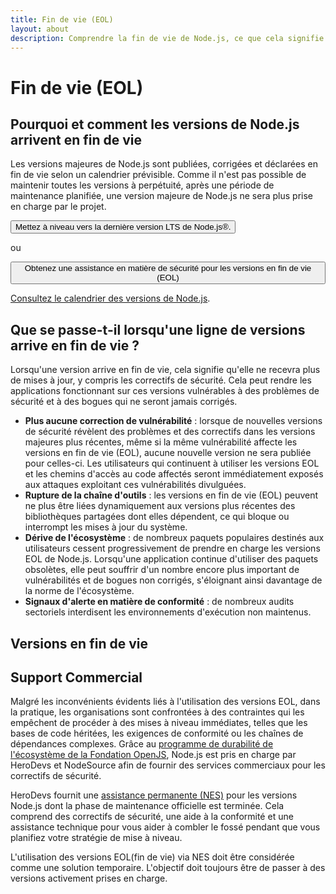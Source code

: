 ```yaml
---
title: Fin de vie (EOL)
layout: about
description: Comprendre la fin de vie de Node.js, ce que cela signifie pour la sécurité, les outils et la conformité, ainsi que les détails de la version EOL et les options d'assistance commerciale.
---
```


# Fin de vie (EOL)

## Pourquoi et comment les versions de Node.js arrivent en fin de vie

Les versions majeures de Node.js sont publiées, corrigées et déclarées en fin de vie selon un calendrier prévisible. Comme il n'est pas possible de maintenir toutes les versions à perpétuité, après une période de maintenance planifiée, une version majeure de Node.js ne sera plus prise en charge par le projet.

<div className="flex flex-col items-start gap-4 xl:flex-row xl:items-center">
  <Button kind="primary" href="/download" className="flex-1">
    <span>Mettez à niveau vers la dernière version LTS de Node.js®.</span>
  </Button>

<span>ou</span>

  <Button as="a" kind="warning" href="#commercial-support" className="flex-1">
    <span>Obtenez une assistance en matière de sécurité pour les versions en fin de vie (EOL)</span>
  </Button>
</div>

[Consultez le calendrier des versions de Node.js](/about/releases/).

## Que se passe-t-il lorsqu'une ligne de versions arrive en fin de vie ?

Lorsqu'une version arrive en fin de vie, cela signifie qu'elle ne recevra plus de mises à jour, y compris les correctifs de sécurité. Cela peut rendre les applications fonctionnant sur ces versions vulnérables à des problèmes de sécurité et à des bogues qui ne seront jamais corrigés.

- **Plus aucune correction de vulnérabilité** : lorsque de nouvelles versions de sécurité révèlent des problèmes et des correctifs dans les versions majeures plus récentes, même si la même vulnérabilité affecte les versions en fin de vie (EOL), aucune nouvelle version ne sera publiée pour celles-ci. Les utilisateurs qui continuent à utiliser les versions EOL et les chemins d'accès au code affectés seront immédiatement exposés aux attaques exploitant ces vulnérabilités divulguées.
- **Rupture de la chaîne d'outils** : les versions en fin de vie (EOL) peuvent ne plus être liées dynamiquement aux versions plus récentes des bibliothèques partagées dont elles dépendent, ce qui bloque ou interrompt les mises à jour du système.
- **Dérive de l'écosystème** : de nombreux paquets populaires destinés aux utilisateurs cessent progressivement de prendre en charge les versions EOL de Node.js. Lorsqu'une application continue d'utiliser des paquets obsolètes, elle peut souffrir d'un nombre encore plus important de vulnérabilités et de bogues non corrigés, s'éloignant ainsi davantage de la norme de l'écosystème.
- **Signaux d'alerte en matière de conformité** : de nombreux audits sectoriels interdisent les environnements d'exécution non maintenus.

## Versions en fin de vie

<EOLReleaseTable />

## Support Commercial

Malgré les inconvénients évidents liés à l'utilisation des versions EOL, dans la pratique, les organisations sont confrontées à des contraintes qui les empêchent de procéder à des mises à niveau immédiates, telles que les bases de code héritées, les exigences de conformité ou les chaînes de dépendances complexes. Grâce au [programme de durabilité de l'écosystème de la Fondation OpenJS](https://openjsf.org/blog/ecosystem-sustainability-program), Node.js est pris en charge par HeroDevs et NodeSource afin de fournir des services commerciaux pour les correctifs de sécurité.

HeroDevs fournit une [assistance permanente (NES)](https://nodejs.org/esp/herodevs) pour les versions Node.js dont la phase de maintenance officielle est terminée. Cela comprend des correctifs de sécurité, une aide à la conformité et une assistance technique pour vous aider à combler le fossé pendant que vous planifiez votre stratégie de mise à niveau.

L'utilisation des versions EOL(fin de vie) via NES doit être considérée comme une solution temporaire. L'objectif doit toujours être de passer à des versions activement prises en charge.
